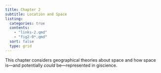 ```yaml
---
title: Chapter 2
subtitle: Location and Space
listing:
  categories: true
  contents:
    - "links-2.qmd"
    - "fig2-0*.qmd"
  sort: false
  type: grid
---
```


This chapter considers geographical theories about space and how space is&mdash;and potentially _could_ be&mdash;represented in giscience.